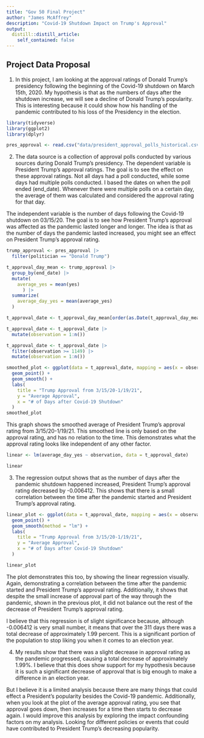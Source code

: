 ```yaml
---
title: "Gov 50 Final Project"
author: "James McAffrey"
description: "Covid-19 Shutdown Impact on Trump's Approval"
output:
  distill::distill_article:
    self_contained: false
---
```


## Project Data Proposal

1) In this project, I am looking at the approval ratings of Donald Trump’s presidency following the beginning of the Covid-19 shutdown on March 15th, 2020. My hypothesis is that as the numbers of days after the shutdown increase, we will see a decline of Donald Trump’s popularity. This is interesting because it could show how his handling of the pandemic contributed to his loss of the Presidency in the election.
 
```r
library(tidyverse)
library(ggplot2)
library(dplyr)

pres_approval <- read.csv("data/president_approval_polls_historical.csv")

```
\newpage


2) The data source is a collection of approval polls conducted by various sources during Donald Trump’s presidency. The dependent variable is President Trump’s approval ratings. The goal is to see the effect on these approval ratings. Not all days had a poll conducted, while some days had multiple polls conducted. I based the dates on when the poll ended (end_date). Whenever there were multiple polls on a certain day, the average of them was calculated and considered the approval rating for that day. 

The independent variable is the number of days following the Covid-19 shutdown on 03/15/20. The goal is to see how President Trump’s approval was affected as the pandemic lasted longer and longer. The idea is that as the number of days the pandemic lasted increased, you might see an effect on President Trump’s approval rating. 
 

```r
trump_approval <- pres_approval |>
  filter(politician == "Donald Trump")

t_approval_day_mean <- trump_approval |>
  group_by(end_date) |>
  mutate(
    average_yes = mean(yes) 
      ) |>
  summarize(
    average_day_yes = mean(average_yes)
  )
```


```r
t_approval_date <- t_approval_day_mean[order(as.Date(t_approval_day_mean$end_date, format="%m/%d/%Y")),]

t_approval_date <- t_approval_date |>
  mutate(observation = 1:n())

t_approval_date <- t_approval_date |> 
  filter(observation >= 1149) |>
  mutate(observation = 1:n()) 
```

```r
smoothed_plot <- ggplot(data = t_approval_date, mapping = aes(x = observation, y = average_day_yes)) +
  geom_point() +
  geom_smooth() +
  labs(
    title = "Trump Approval from 3/15/20-1/19/21",
    y = "Average Approval",
    x = "# of Days after Covid-19 Shutdown"
  )
smoothed_plot
```
This graph shows the smoothed average of President Trump’s approval rating from 3/15/20-1/19/21. This smoothed line is only based on the approval rating, and has no relation to the time. This demonstrates what the approval rating looks like independent of any other factor. 

```r
linear <- lm(average_day_yes ~ observation, data = t_approval_date)

linear
```

3) The regression output shows that as the number of days after the pandemic shutdown happened increased, President Trump’s approval rating decreased by -0.006412. This shows that there is a small correlation between the time after the pandemic started and President Trump’s approval rating.

```r
linear_plot <- ggplot(data = t_approval_date, mapping = aes(x = observation, y = average_day_yes)) +
  geom_point() +
  geom_smooth(method = "lm") +
  labs(
    title = "Trump Approval from 3/15/20-1/19/21",
    y = "Average Approval",
    x = "# of Days after Covid-19 Shutdown"
  )

linear_plot
```

The plot demonstrates this too, by showing the linear regression visually. Again, demonstrating a correlation between the time after the pandemic started and President Trump’s approval rating. Additionally, it shows that despite the small increase of approval part of the way through the pandemic, shown in the previous plot, it did not balance out the rest of the decrease of President Trump’s approval rating. 

I believe that this regression is of slight significance because, although -0.006412 is very small number, it means that over the 311 days there was a total decrease of approximately 1.99 percent. This is a significant portion of the population to stop liking you when it comes to an election year. 


4) My results show that there was a slight decrease in approval rating as the pandemic progressed, causing a total decrease of approximately 1.99%. I believe that this does show support for my hypothesis because it is such a significant decrease of approval that is big enough to make a difference in an election year.

But I believe it is a limited analysis because there are many things that could effect a President’s popularity besides the Covid-19 pandemic. Additionally, when you look at the plot of the average approval rating, you see that approval goes down, then increases for a time then starts to decrease again. I would improve this analysis by exploring the impact confounding factors on my analysis. Looking for different policies or events that could have contributed to President Trump’s decreasing popularity.











